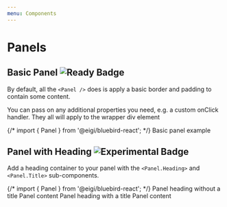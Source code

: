 ```yaml
---
menu: Components
---
```



# Panels

## Basic Panel ![Ready Badge](https://img.shields.io/badge/component-ready-green.svg#badge)

By default, all the `<Panel />` does is apply a basic border and padding to contain some content.

You can pass on any additional properties you need, e.g. a custom onClick handler.
They all will apply to the wrapper div element

<Playground>
  {/* import { Panel } from '@eigi/bluebird-react'; */}
  <Panel>
    <Panel.Body>Basic panel example</Panel.Body>
  </Panel>
</Playground>

## Panel with Heading ![Experimental Badge](https://img.shields.io/badge/component-experimental-blue.svg#badge)

Add a heading container to your panel with the `<Panel.Heading>` and `<Panel.Title>` sub-components.

<Playground>
  {/* import { Panel } from '@eigi/bluebird-react'; */}
  <Panel>
    <Panel.Heading>Panel heading without a title</Panel.Heading>
    <Panel.Body>Panel content</Panel.Body>
  </Panel>
  <Panel>
    <Panel.Heading>
      <Panel.Title componentClass="h3">Panel heading with a title</Panel.Title>
    </Panel.Heading>
    <Panel.Body>Panel content</Panel.Body>
  </Panel>
</Playground>

<!--
## Panel with Footer ![Experimental Badge](https://img.shields.io/badge/component-experimental-blue.svg#badge)

Pass buttons or secondary text in the `<Panel.Footer>` sub-component.

<Playground>
  <Panel>
    <Panel.Body>Panel content</Panel.Body>
    <Panel.Footer>Panel footer</Panel.Footer>
  </Panel>
</Playground>
## Contextual Panels

Make a panel more meaningful to a particular context by adding a `bsStyle` prop

<Playground>
  <Panel bsStyle="primary">
    <Panel.Heading>
      <Panel.Title componentClass="h3">Panel heading</Panel.Title>
    </Panel.Heading>
    <Panel.Body>Panel Primary</Panel.Body>
  </Panel>

<Panel bsStyle="success">
  <Panel.Heading>
    <Panel.Title componentClass="h3">Panel heading</Panel.Title>
  </Panel.Heading>
  <Panel.Body>Panel Success</Panel.Body>
</Panel>

<Panel bsStyle="info">
  <Panel.Heading>
    <Panel.Title componentClass="h3">Panel heading</Panel.Title>
  </Panel.Heading>
  <Panel.Body>Panel Info</Panel.Body>
</Panel>

<Panel bsStyle="warning">
  <Panel.Heading>
    <Panel.Title componentClass="h3">Panel heading</Panel.Title>
  </Panel.Heading>
  <Panel.Body>Panel warning</Panel.Body>
</Panel>

  <Panel bsStyle="danger">
    <Panel.Heading>
      <Panel.Title componentClass="h3">Panel heading</Panel.Title>
    </Panel.Heading>
    <Panel.Body>Panel danger</Panel.Body>
  </Panel>
</Playground>

## Controlled Panels

PanelGroups can be controlled by a parent component. The `activeKey` prop dictates which panel is open.

<Playground>
  {() => {
    class ControlledPanelGroup extends React.Component {
      constructor(props, context) {
        super(props, context);

        this.handleSelect = this.handleSelect.bind(this);

        this.state = {
          activeKey: '1'
        };
      }

      handleSelect(activeKey) {
        this.setState({ activeKey });
      }

      render() {
        return (
          <PanelGroup
            accordion
            id="accordion-controlled-example"
            activeKey={this.state.activeKey}
            onSelect={this.handleSelect}
          >
            <Panel eventKey="1">
              <Panel.Heading>
                <Panel.Title toggle>Panel heading 1</Panel.Title>
              </Panel.Heading>
              <Panel.Body collapsible>Panel content 1</Panel.Body>
            </Panel>
            <Panel eventKey="2">
              <Panel.Heading>
                <Panel.Title toggle>Panel heading 2</Panel.Title>
              </Panel.Heading>
              <Panel.Body collapsible>Panel content 2</Panel.Body>
            </Panel>
          </PanelGroup>
        );
      }
    }
    return <ControlledPanelGroup />

}}

</Playground>

## Uncontrolled Panels

PanelGroups can also be uncontrolled where they manage their own state.
The `defaultActiveKey` prop dictates which panel is open when initially.

<Playground>
  <PanelGroup
    accordion
    id="accordion-uncontrolled-example"
    defaultActiveKey="2"
  >
    <Panel eventKey="1">
      <Panel.Heading>
        <Panel.Title toggle>Panel heading 1</Panel.Title>
      </Panel.Heading>
      <Panel.Body collapsible>Panel content 1</Panel.Body>
    </Panel>
    <Panel eventKey="2">
      <Panel.Heading>
        <Panel.Title toggle>Panel heading 2</Panel.Title>
      </Panel.Heading>
      <Panel.Body collapsible>Panel content 2</Panel.Body>
    </Panel>
  </PanelGroup>
</Playground>

## Collapsible Panel

<Playground>
  {() => {
    class CollapsiblePanel extends React.Component {
      constructor(props, context) {
        super(props, context);

        this.state = {
          open: true
        };
      }

      render() {
        return (
          <div>
            <Button onClick={() => this.setState({ open: !this.state.open })}>
              Click to toggle
            </Button>
            <br />
            <Panel id="collapsible-panel-example-1" expanded={this.state.open} onToggle={() => {}}>
              <Panel.Collapse>
                <Panel.Body>
                  Panel Content
                </Panel.Body>
              </Panel.Collapse>
            </Panel>

            <p>You can also make the Panel heading toggle the collapse.</p>

            <Panel id="collapsible-panel-example-2" defaultExpanded>
              <Panel.Heading>
                <Panel.Title toggle>
                  Title that functions as a collapse toggle
                </Panel.Title>
              </Panel.Heading>
              <Panel.Collapse>
                <Panel.Body>
                  Panel Content - Toggle title
                </Panel.Body>
              </Panel.Collapse>
            </Panel>

            <p>Or use a Panel.Toggle component to customize</p>

            <Panel id="collapsible-panel-example-3" defaultExpanded>
              <Panel.Heading>
                <Panel.Title>Title that functions as a collapse toggle</Panel.Title>
                <Panel.Toggle componentClass="a">My own toggle</Panel.Toggle>
              </Panel.Heading>
              <Panel.Collapse>
                <Panel.Body>
                  Panel Content - Panel.Toggle
                </Panel.Body>
              </Panel.Collapse>
            </Panel>
          </div>
        );
      }
    }

    return (<CollapsiblePanel />);

}}

</Playground>

## PanelGroup Accordions

Use `<PanelGroup accordion />` to create an accordion style collapsing Panel set.

<Playground>
  <PanelGroup accordion id="accordion-example">
    <Panel eventKey="1">
      <Panel.Heading>
        <Panel.Title toggle>Collapsible Group Item #1</Panel.Title>
      </Panel.Heading>
      <Panel.Body collapsible>Panel Content 1</Panel.Body>
    </Panel>
    <Panel eventKey="2">
      <Panel.Heading>
        <Panel.Title toggle>Collapsible Group Item #2</Panel.Title>
      </Panel.Heading>
      <Panel.Body collapsible>Panel Content 2</Panel.Body>
    </Panel>
    <Panel eventKey="3">
      <Panel.Heading>
        <Panel.Title toggle>Collapsible Group Item #3</Panel.Title>
      </Panel.Heading>
      <Panel.Body collapsible>Panel Content 3</Panel.Body>
    </Panel>
  </PanelGroup>
</Playground>

-->
